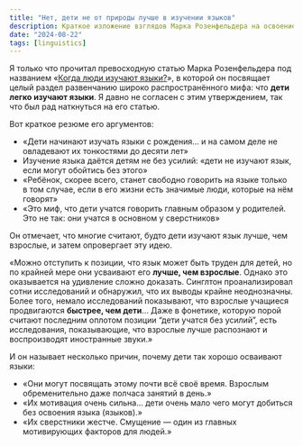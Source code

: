 ```yaml
---
title: "Нет, дети не от природы лучше в изучении языков"
description: Краткое изложение взглядов Марка Розенфельдера на освоение языка детьми
date: "2024-08-22"
tags: [linguistics]
---
```


Я только что прочитал превосходную статью Марка Розенфельдера под названием «[Когда люди изучают языки?](https://www.zompist.com/whylang.html)», в которой он посвящает целый раздел развенчанию широко распространённого мифа: что **дети легко изучают языки**. Я давно не согласен с этим утверждением, так что был рад наткнуться на его статью.

Вот краткое резюме его аргументов:

- «Дети начинают изучать языки с рождения... и на самом деле не овладевают их тонкостями до десяти лет»
- Изучение языка даётся детям не без усилий: «дети не изучают язык, если могут обойтись без этого»
- «Ребёнок, скорее всего, станет свободно говорить на языке только в том случае, если в его жизни есть значимые люди, которые на нём говорят»
- «Это миф, что дети учатся говорить главным образом у родителей. Это не так: они учатся в основном у сверстников»

Он отмечает, что многие считают, будто дети изучают язык лучше, чем взрослые, и затем опровергает эту идею.

«Можно отступить к позиции, что язык может быть труден для детей, но по крайней мере они усваивают его **лучше, чем взрослые**. Однако это оказывается на удивление сложно доказать. Синглтон проанализировал сотни исследований и обнаружил, что их выводы крайне неоднозначны. Более того, немало исследований показывают, что взрослые учащиеся продвигаются **быстрее, чем дети**... Даже в фонетике, которую порой считают последним оплотом позиции “дети учатся без усилий”, есть исследования, показывающие, что взрослые лучше распознают и воспроизводят иностранные звуки.»

И он называет несколько причин, почему дети так хорошо осваивают языки:

- «Они могут посвящать этому почти всё своё время. Взрослым обременительно даже полчаса занятий в день.»
- «Их мотивация очень сильна... дети очень мало чего могут добиться без освоения языка (языков).»
- «Их сверстники жестче. Смущение — один из главных мотивирующих факторов для людей.»